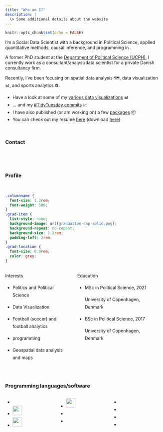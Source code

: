 ```yaml
---
title: "Who am I?"
description: |
  \> Some additional details about the website
---
```


```r
knitr::opts_chunk$set(echo = FALSE)
```

<!-- [text](link) -->

I'm a Social Data Scientist with a background in Political Science, applied quantitative methods, causal inference, and programming in <i class="fab fa-r-project"></i>.


A former PhD student at the <a href="https://politicalscience.ku.dk" target="_blank">Department of Political Science (UCPH)</a>, I currently work as a consultant/analyst/data scientist for a private Danish consultancy firm.

Recently, I've been focusing on spatial data analysis 🗺️, data visualization &#128202;, and sports analytics &#9917;.


* Have a look at some of my <a href="https://github.com/jvieroe/dataviz" target="_blank">various data visualizations</a> &#128202; 
* ... and my <a href="https://github.com/jvieroe/TidyTuesday" target="_blank"> #TidyTuesday commits</a> &#128200; 
* I have also published (or am working on) a few <i class="fab fa-r-project"></i> <a href=rpackages.html target="_blank">packages</a> &#128230;
* You can check out my resumé <a href="https://github.com/jvieroe/CV/blob/main/CV_JeppeVieroe.pdf" target="_blank"> here</a> (download [here](https://github.com/jvieroe/CV/raw/main/CV_JeppeVieroe.pdf))

<br>



### Contact

<div class="mylinks">
<p style="text-align: center;">
    <a href="https://github.com/jvieroe" target="_blank" class="fa fa-github" style="font-size:36px;"></a> &emsp;
    <a href="mailto:jvieroe@gmail.com" target="_blank" class="fa fa-envelope" style="font-size:36px;"></a> &emsp;
    <a href="https://www.linkedin.com/in/jeppe-vierø-028b4320b/" target="_blank" class="fa fa-linkedin-square" style="font-size:36px;"></a> &emsp;
    <a href="https://twitter.com/jvieroe" target="_blank" class="fa fa-twitter" style="font-size:36px;"></a>
</p>
</div>




<!-- <div class="myskills"> -->
<!-- <p style="text-align: center;"> -->
<!--     <i class="fab fa-r-project" style="font-size:36px;"></i> &emsp; &emsp; &emsp; -->
<!--     <img src="logos/RStudio-Logo-DarkGray.png" alt="" height="30"> &emsp; &emsp; &emsp; -->
<!--     <img src="logos/stata_gray.png" alt="" height="30">  &emsp; &emsp; &emsp; -->
<!--     <i class="fab fa-html5" style="font-size:36px;"></i>  -->
<!-- </p> -->
<!-- <p style="text-align: center;"> -->
<!--     <i class="fab fa-git" style="font-size:36px;"></i> &emsp; &emsp; &emsp;  -->
<!--     <i class="fab fa-github-square" style="font-size:36px;"></i> &emsp; &emsp; &emsp; -->
<!--     <i class="fas fa-database" style="font-size:36px;"></i> &emsp; &emsp; &emsp; -->
<!--     <i class="far fa-file-excel" style="font-size:36px;"></i> &emsp; &emsp; &emsp; -->
<!--     <i class="fas fa-globe-africa" style="font-size:36px;"></i> -->
<!-- </p> -->
<!-- </div> -->


<br>





<!-- <div class="myskills"> -->
<!-- <p style="text-align: center;"> -->
<!--     <a href="https://www.r-project.org" target="_blank" class="fab fa-r-project"  style="font-size:36px;"></a>  -->
<!-- </p> -->
<!-- <p style="text-align: center;"> -->
<!--     <a href="https://www.r-project.org/"> <img src="logos/RStudio-Logo-Black.png" alt="" height="30"></a>  -->
<!-- </p> -->
<!-- <p style="text-align: center;"> -->
<!--     <a href="https://www.r-project.org/"> <img src="logos/stata_black.png" alt="" height="30"></a>  -->
<!-- </p> -->
<!-- </div> -->

<!-- <div class="myskills"> -->
<!-- <p style="text-align: center;"> -->
<!--     <i class="fab fa-r-project" style="font-size:36px;"></i> -->
<!-- </p> -->
<!-- <p style="text-align: center;"> -->
<!--     <img src="logos/RStudio-Logo-Black.png" alt="" height="30"> -->
<!-- </p> -->
<!-- <p style="text-align: center;"> -->
<!--     <img src="logos/stata_black.png" alt="" height="30"> -->
<!-- </p> -->
<!-- <p style="text-align: center;"> -->
<!--     <i class="fab fa-html5" style="font-size:36px;"></i> -->
<!-- </p> -->
<!-- </div> -->


### Profile

<br>

```css
.columnname {
  font-size: 1.2rem; 
  font-weight: 500;
}
.grad-item {
  list-style: none; 
  background-image: url(graduation-cap-solid.png); 
  background-repeat: no-repeat;  
  background-size: 1.2rem; 
  padding-left: 2rem;
}
.grad-location {
  font-size: 0.8rem;
  color: grey;
}
```


:::: {style="display: grid; grid-template-columns: 40% 50%; grid-column-gap: 30px; line-height: 1.5rem;"}

::: {}
<span class = "columnname"> Interests </span>

* Politics and Political Science

* Data Visualization

* Football (soccer) and football analytics

* <i class="fab fa-r-project"></i> programming

* Geospatial data analysis and maps

:::

::: {}
<span class = "columnname"> Education </span>

<ul>
 
<li class = "grad-item">   MSc in Political Science, 2021 <br>
<p class = "grad-location"> University of Copenhagen, Denmark </p> </li>
<li class = "grad-item">   BSc in Political Science, 2017 <br>
<p class = "grad-location"> University of Copenhagen, Denmark </p> 
</li>

</ul>
:::
::::

<br>

### Programming languages/software



:::: {style="display: grid; grid-template-columns: 30% 30% 30%; grid-column-gap: 20px; line-height: 1.5rem;"}

::: {}
<ul class="fa-ul">
  <li><a href="https://en.wikipedia.org/wiki/R_(programming_language)" target="_blank"><i class="fab fa-r-project" style="font-size:36px;"></i></a></li>
  <li><a href="https://en.wikipedia.org/wiki/RStudio" target="_blank"><img src="logos/RStudio-Logo-DarkGray.png" alt="" height="30"></i></a></li>
  <li><a href="https://en.wikipedia.org/wiki/Stata" target="_blank"><img src="logos/stata_gray.png" alt="" height="30"></a></li>
</ul>
:::

::: {}
<ul class="fa-ul">
  <li><a href="https://en.wikipedia.org/wiki/QGIS" target="_blank"><img src="logos/qgis-icon-black128.png" alt="" height="30"></a></li>
  <li><a href="https://en.wikipedia.org/wiki/Git" target="_blank"><i class="fab fa-git" style="font-size:36px;"></i></a></li>
  <li><a href="https://en.wikipedia.org/wiki/GitHub" target="_blank"><i class="fab fa-github-square" style="font-size:36px;"></i></a></li>
</ul>
:::

::: {}
<ul class="fa-ul">
  <li><a href="https://en.wikipedia.org/wiki/HTML" target="_blank"><i class="fab fa-html5" style="font-size:36px;"></i></a></li>
  <li><a href="https://en.wikipedia.org/wiki/SQL" target="_blank"><i class="fas fa-database" style="font-size:36px;"></i></a></li>
  <li></li>
  <li></li>
</ul>
:::


::::



<!-- <a href="https://twitter.com/Vieroe"> <img src="https://img.shields.io/badge/Twitter-1d9bf0?style=flat&logo=twitter&labelColor=1d9bf0&logoColor=white" /> </a> <a href="mailto:jvieroe@gmail.com"> <img src="https://img.shields.io/badge/Gmail-orange?style=flat&logo=gmail&labelColor=orange&logoColor=white" /> </a> <a href="https://www.linkedin.com/in/jeppe-vier%C3%B8-028b4320b"> <img src="https://img.shields.io/badge/LinkedIn-0a66c2?style=flat&logo=linkedin&labelColor=0a66c2" /> </a> <a href="https://github.com/jvieroe"> <img src="https://img.shields.io/badge/GitHub-black?style=flat&logo=github&labelColor=black&logoColor=white" />  </a> <a href="https://jvieroe.github.io"> <img src="https://img.shields.io/badge/jvieroe.github.io-teal?style=flat&logo=github&labelColor=teal&logoColor=white" /> </a> -->

